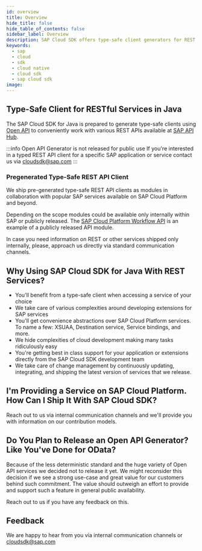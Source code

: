 ```yaml
---
id: overview
title: Overview
hide_title: false
hide_table_of_contents: false
sidebar_label: Overview
description: SAP Cloud SDK offers type-safe client generators for REST (Open API) services
keywords:
  - sap
  - cloud
  - sdk
  - cloud native
  - cloud sdk
  - sap cloud sdk
image:
---
```


## Type-Safe Client for RESTful Services in Java

The SAP Cloud SDK for Java is prepared to generate type-safe clients using [Open API](https://www.openapis.org/) to conveniently work with various REST APIs available at [SAP API Hub](https://api.sap.com/).

:::info Open API Generator is not released for public use
If you're interested in a typed REST API client for a specific SAP application or service contact us via [cloudsdk@sap.com](mailto:cloudsdk@sap.com)
:::

### Pregenerated Type-Safe REST API Client

We ship pre-generated type-safe REST API clients as modules in collaboration with popular SAP services available on SAP Cloud Platform and beyond.

Depending on the scope modules could be available only internally within SAP or publicly released.
The [SAP Cloud Platform Workflow API](clients/scp-workflow-rest-api) is an example of a publicly released API module.

In case you need information on REST or other services shipped only internally, please, approach us directly via standard communication channels.

## Why Using SAP Cloud SDK for Java With REST Services?

- You'll benefit from a type-safe client when accessing a service of your choice
- We take care of various complexities around developing extensions for SAP services
- You'll get convenience abstractions over SAP Cloud Platform services.
  To name a few: XSUAA, Destination service, Service bindings, and more.
- We hide complexities of cloud development making many tasks ridiculously easy
- You're getting best in class support for your application or extensions directly from the SAP Cloud SDK development team
- We take care of change management by continuously updating, integrating, and shipping the latest version of services that we release.

## I'm Providing a Service on SAP Cloud Platform. How Can I Ship It With SAP Cloud SDK?

Reach out to us via internal communication channels and we'll provide you with information on our contribution models.

## Do You Plan to Release an Open API Generator? Like You've Done for OData?

Because of the less deterministic standard and the huge variety of Open API services we decided not to release it yet.
We might reconsider this decision if we see a strong use-case and great value for our customers behind such commitment.
The value should outweigh an effort to provide and support such a feature in general public availability.

Reach out to us if you have any feedback on this.

## Feedback

We are happy to hear from you via internal communication channels or [cloudsdk@sap.com](mailto:cloudsdk@sap.com)
